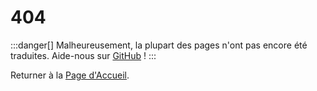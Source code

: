 # 404

:::danger[]
Malheureusement, la plupart des pages n'ont pas encore été traduites. Aide-nous sur [GitHub](https://github.com/kobaltedev/solidbase) !
:::

Returner à la [Page d'Accueil](/).
